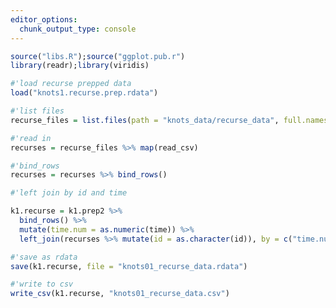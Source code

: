 ```yaml
---
editor_options: 
  chunk_output_type: console
---
```


```r
source("libs.R");source("ggplot.pub.r")
library(readr);library(viridis)
```

```r
#'load recurse prepped data
load("knots1.recurse.prep.rdata")
```

```r
#'list files
recurse_files = list.files(path = "knots_data/recurse_data", full.names = T)

#'read in
recurses = recurse_files %>% map(read_csv)

#'bind_rows
recurses = recurses %>% bind_rows()
```

```r
#'left join by id and time

k1.recurse = k1.prep2 %>% 
  bind_rows() %>% 
  mutate(time.num = as.numeric(time)) %>% 
  left_join(recurses %>% mutate(id = as.character(id)), by = c("time.num" = "time", "id", "x", "y"))

#'save as rdata
save(k1.recurse, file = "knots01_recurse_data.rdata")

#'write to csv
write_csv(k1.recurse, "knots01_recurse_data.csv")
```

